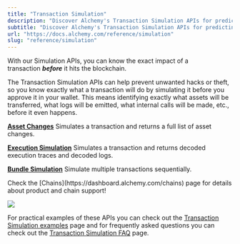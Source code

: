 ```yaml
---
title: "Transaction Simulation"
description: "Discover Alchemy's Transaction Simulation APIs for predicting the precise impact of a transaction before it reaches the blockchain."
subtitle: "Discover Alchemy's Transaction Simulation APIs for predicting the precise impact of a transaction before it reaches the blockchain."
url: "https://docs.alchemy.com/reference/simulation"
slug: "reference/simulation"
---
```


With our Simulation APIs, you can know the exact impact of a transaction ***before*** it hits the blockchain.

The Transaction Simulation APIs can help prevent unwanted hacks or theft, so you know exactly what a transaction will do by simulating it before you approve it in your wallet. This means identifying exactly what assets will be transferred, what logs will be emitted, what internal calls will be made, etc., before it even happens.

**[Asset Changes](/reference/alchemy-simulateassetchanges)** Simulates a transaction and returns a full list of asset changes.

**[Execution Simulation](/reference/alchemy-simulateexecution)** Simulates a transaction and returns decoded execution traces and decoded logs.

**[Bundle Simulation](/reference/simulation-bundle)** Simulate multiple transactions sequentially.

<Info>
  Check the [Chains](https://dashboard.alchemy.com/chains) page for details about product and chain support!

  ![](523fb8a9a9d899921ee1046d0ff1b389967a9976d1c6112ebbbe071ddd1ef374-image.png)
</Info>

For practical examples of these APIs you can check out the [Transaction Simulation examples](/reference/simulation-examples) page and for frequently asked questions you can check out the [Transaction Simulation FAQ](/reference/simulation-faqs) page.
